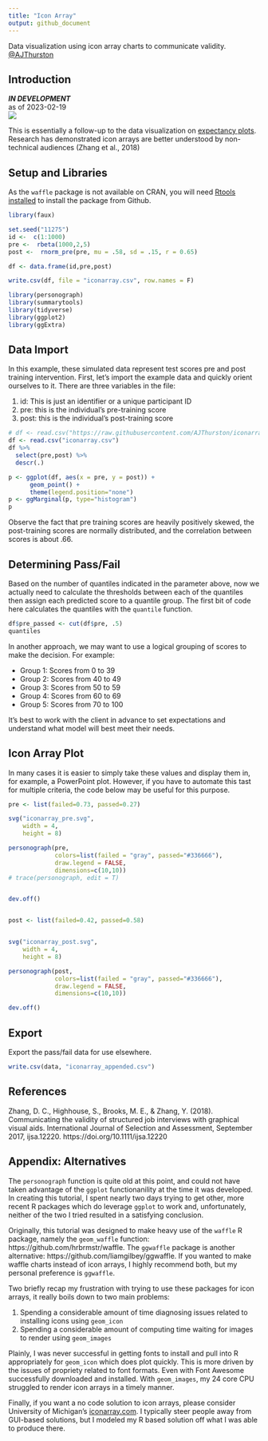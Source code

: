 ```yaml
---
title: "Icon Array"
output: github_document
---
```

Data visualization using icon array charts to communicate validity. 
[@AJThurston](twitter.com/AJThurston)

## Introduction

***IN DEVELOPMENT***  
as of 2023-02-19  
![](https://raw.githubusercontent.com/AJThurston/iconarray/master/images/iconarray.png)

This is essentially a follow-up to the data visualization on [expectancy plots](https://github.com/AJThurston/expectancy).  Research has demonstrated icon arrays are better understood by non-technical audiences (Zhang et al., 2018)

## Setup and Libraries
As the `waffle` package is not available on CRAN, you will need [Rtools installed](https://cran.r-project.org/bin/windows/Rtools/) to install the package from Github.

```r
library(faux)

set.seed("11275")
id <-  c(1:1000)
pre <-  rbeta(1000,2,5)
post <-  rnorm_pre(pre, mu = .58, sd = .15, r = 0.65)

df <- data.frame(id,pre,post)

write.csv(df, file = "iconarray.csv", row.names = F)
```

```r
library(personograph)
library(summarytools)
library(tidyverse)
library(ggplot2)
library(ggExtra)
```

## Data Import

In this example, these simulated data represent test scores pre and post training intervention.  First, let's import the example data and quickly orient ourselves to it. There are three variables in the file:

1.  id: This is just an identifier or a unique participant ID
2.  pre: this is the individual's pre-training score
3.  post: this is the individual's post-training score

```r
# df <- read.csv("https://raw.githubusercontent.com/AJThurston/iconarray/master/iconarray.csv")
df <- read.csv("iconarray.csv")
df %>%
  select(pre,post) %>%
  descr(.)

p <- ggplot(df, aes(x = pre, y = post)) +
      geom_point() +
      theme(legend.position="none")
p <- ggMarginal(p, type="histogram")
p
```
Observe the fact that pre training scores are heavily positively skewed, the post-training scores are normally distributed, and the correlation between scores is about .66.

## Determining Pass/Fail

Based on the number of quantiles indicated in the parameter above, now we actually need to calculate the thresholds between each of the quantiles then assign each predicted score to a quantile group. The first bit of code here calculates the quantiles with the `quantile` function. 

```r
df$pre_passed <- cut(df$pre, .5)
quantiles
```


In another approach, we may want to use a logical grouping of scores to make the decision.  For example:

* Group 1: Scores from  0 to  39
* Group 2: Scores from 40 to  49
* Group 3: Scores from 50 to  59
* Group 4: Scores from 60 to  69
* Group 5: Scores from 70 to 100

It's best to work with the client in advance to set expectations and understand what model will best meet their needs.

## Icon Array Plot

In many cases it is easier to simply take these values and display them in, for example, a PowerPoint plot. However, if you have to automate this tast for multiple criteria, the code below may be useful for this purpose.

```r
pre <- list(failed=0.73, passed=0.27)

svg("iconarray_pre.svg",
    width = 4, 
    height = 8)

personograph(pre,  
             colors=list(failed = "gray", passed="#336666"),
             draw.legend = FALSE, 
             dimensions=c(10,10))
# trace(personograph, edit = T)


dev.off()


post <- list(failed=0.42, passed=0.58)


svg("iconarray_post.svg",
    width = 4, 
    height = 8)

personograph(post,  
             colors=list(failed = "gray", passed="#336666"),
             draw.legend = FALSE, 
             dimensions=c(10,10))

dev.off()

```

## Export

Export the pass/fail data for use elsewhere.
```r
write.csv(data, "iconarray_appended.csv")
```

## References
Zhang, D. C., Highhouse, S., Brooks, M. E., & Zhang, Y. (2018). Communicating the validity of structured job interviews with graphical visual aids. International Journal of Selection and Assessment, September 2017, ijsa.12220. https://doi.org/10.1111/ijsa.12220

## Appendix: Alternatives

The `personograph` function is quite old at this point, and could not have taken advantage of the `ggplot` functionanility at the time it was developed.  In creating this tutorial, I spent nearly two days trying to get other, more recent R packages which do leverage `ggplot` to work and, unfortunately, neither of the two I tried resulted in a satisfying conclusion.

Originally, this tutorial was designed to make heavy use of the `waffle` R package, namely the `geom_waffle` function: https://github.com/hrbrmstr/waffle.  The `ggwaffle` package is another alternative: https://github.com/liamgilbey/ggwaffle.  If you wanted to make waffle charts instead of icon arrays, I highly recommend both, but my personal preference is `ggwaffle`.  

Two briefly recap my frustration with trying to use these packages for icon arrays, it really boils down to two main problems:

1. Spending a considerable amount of time diagnosing issues related to installing icons using `geom_icon`
2. Spending a considerable amount of computing time waiting for images to render using `geom_images`

Plainly, I was never successful in getting fonts to install and pull into R appropriately for `geom_icon` which does plot quickly.  This is more driven by the issues of propriety related to font formats.  Even with Font Awesome successfully downloaded and installed.  With `geom_images`, my 24 core CPU struggled to render icon arrays in a timely manner.

Finally, if you want a no code solution to icon arrays, please consider University of Michigan's [iconarray.com](https://iconarray.com).  I typically steer people away from GUI-based solutions, but I modeled my R based solution off what I was able to produce there.



